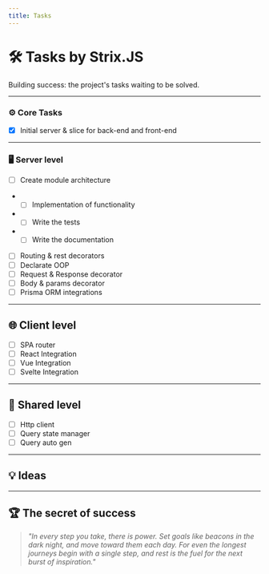 ```yaml
---
title: Tasks
---
```


# 🛠️ **Tasks by Strix.JS**

Building success: the project's tasks waiting to be solved.

---

### ⚙️ Core Tasks

- [x] Initial server & slice for back-end and front-end

---

### 🖥️ Server level

- [ ] Create module architecture
- - [ ] Implementation of functionality
- - [ ] Write the tests
- - [ ] Write the documentation
- [ ] Routing & rest decorators
- [ ] Declarate OOP
- [ ] Request & Response decorator
- [ ] Body & params decorator
- [ ] Prisma ORM integrations

---

## 🌐 Client level

- [ ] SPA router
- [ ] React Integration
- [ ] Vue Integration
- [ ] Svelte Integration

---

## 🔄 Shared level

- [ ] Http client
- [ ] Query state manager
- [ ] Query auto gen

---

## 💡 **Ideas**

---

## 🏆 **The secret of success**

> _"In every step you take, there is power. Set goals like beacons in the dark night, and move toward them each day. For even the longest journeys begin with a single step, and rest is the fuel for the next burst of inspiration."_
